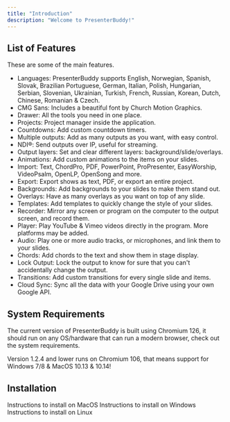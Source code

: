 ```yaml
---
title: "Introduction"
description: "Welcome to PresenterBuddy!"
---
```


## List of Features

These are some of the main features.

- Languages: PresenterBuddy supports English, Norwegian, Spanish, Slovak, Brazilian Portuguese, German, Italian, Polish, Hungarian, Serbian, Slovenian, Ukrainian, Turkish, French, Russian, Korean, Dutch, Chinese, Romanian & Czech.
- CMG Sans: Includes a beautiful font by Church Motion Graphics.
- Drawer: All the tools you need in one place.
- Projects: Project manager inside the application.
- Countdowns: Add custom countdown timers.
- Multiple outputs: Add as many outputs as you want, with easy control.
- NDI®: Send outputs over IP, useful for streaming.
- Output layers: Set and clear different layers: background/slide/overlays.
- Animations: Add custom animations to the items on your slides.
- Import: Text, ChordPro, PDF, PowerPoint, ProPresenter, EasyWorship, VideoPsalm, OpenLP, OpenSong and more.
- Export: Export shows as text, PDF, or export an entire project.
- Backgrounds: Add backgrounds to your slides to make them stand out.
- Overlays: Have as many overlays as you want on top of any slide.
- Templates: Add templates to quickly change the style of your slides.
- Recorder: Mirror any screen or program on the computer to the output screen, and record them.
- Player: Play YouTube & Vimeo videos directly in the program. More platforms may be added.
- Audio: Play one or more audio tracks, or microphones, and link them to your slides.
- Chords: Add chords to the text and show them in stage display.
- Lock Output: Lock the output to know for sure that you can't accidentally change the output.
- Transitions: Add custom transitions for every single slide and items.
- Cloud Sync: Sync all the data with your Google Drive using your own Google API.

## System Requirements

The current version of PresenterBuddy is built using Chromium 126, it should run on any OS/hardware that can run a modern browser, check out the system requirements.

Version 1.2.4 and lower runs on Chromium 106, that means support for Windows 7/8 & MacOS 10.13 & 10.14!

## Installation

<CardGroup cols="3">
  <Card title="Mac" href="https://guide.worshipbuddy.org/mac">
    Instructions to install on MacOS
  </Card>
  <Card title="Windows" href="https://guide.worshipbuddy.org/windows">
    Instructions to install on Windows
  </Card>
  <Card title="Linux" href="https://guide.worshipbuddy.org/linux">
    Instructions to install on Linux
  </Card>
</CardGroup>